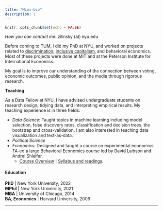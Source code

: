 ```yaml
---
title: "Mini-bio"
description: |
---
```


```r
knitr::opts_chunk$set(echo = FALSE)
```

*How you can contact me*: zilinsky (at) nyu.edu

Before coming to TUM, I did my PhD at NYU, and worked on projects related to [discrimination](https://www.sciencedirect.com/science/article/pii/S2214658X1630006X), [inclusive capitalism](https://piie.com/publications/piie-briefings/raising-lower-level-wages-when-and-why-it-makes-economic-sense), and behavioral economics. Most of these projects were done at MIT and at the Peterson Institute for International Economics.

My goal is to improve our understanding of the connection between voting, economic outcomes, public opinion, and the media through rigorous research. 

**Teaching** 

As a Data Fellow at NYU, I have advised undergraduate students on research design, tidying data, and interpreting empirical results. My teaching experience is in three fields:

- *Data Science*: Taught topics in machine learning including model selection, false discovery rates, classification and decision trees, the bootstrap and cross-validation. I am also interested in teaching data visualization and text-as-data. 
- *Political Science*
- *Economics*: Designed and taught a course on experimental economics. TA-ed a large Behavioral Economics course led by David Laibson and Andrei Shleifer.
  - [Course Overview](files/teaching/970-summary.pdf) | [Syllabus and readings](https://github.com/zilinskyjan/archive/blob/master/teaching/Harvard/Economics_970.pdf).

#### Education 

**PhD** | New York University, 2022 <br> 
**MPhil** | New York University, 2021 <br> 
**MBA** | University of Chicago, 2014  <br>
**BA, Economics** | Harvard University, 2009 <br> 

---